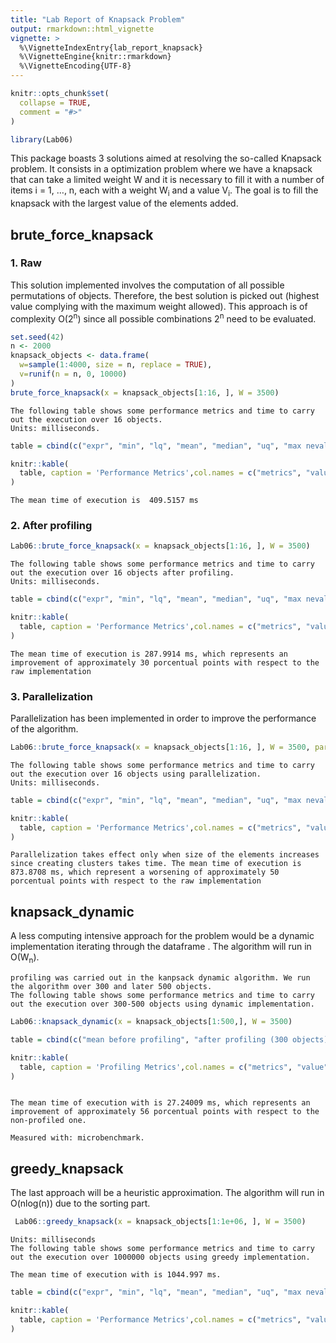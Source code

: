 ```yaml
---
title: "Lab Report of Knapsack Problem"
output: rmarkdown::html_vignette
vignette: >
  %\VignetteIndexEntry{lab_report_knapsack}
  %\VignetteEngine{knitr::rmarkdown}
  %\VignetteEncoding{UTF-8}
---
```


```r
knitr::opts_chunk$set(
  collapse = TRUE,
  comment = "#>"
)
```

```r
library(Lab06)
```
This package boasts 3 solutions aimed at resolving the so-called Knapsack problem. It consists in a optimization problem where we have a knapsack that can take a limited weight W and it is necessary to fill it with a number of items i = 1, ..., n, each with a
weight W<sub>i</sub>  and a value V<sub>i</sub>. The goal is to fill the knapsack with the largest value of the elements added.

## brute_force_knapsack

### 1. Raw

This solution implemented involves the computation of all possible permutations of objects. Therefore, the best solution is picked out (highest value complying with the maximum weight allowed). This approach is of complexity O(2<sup>n</sup>) since all possible combinations 2<sup>n</sup> need to be evaluated. 

```r
set.seed(42)
n <- 2000
knapsack_objects <- data.frame(
  w=sample(1:4000, size = n, replace = TRUE),
  v=runif(n = n, 0, 10000)
)
brute_force_knapsack(x = knapsack_objects[1:16, ], W = 3500)
```
```
The following table shows some performance metrics and time to carry out the execution over 16 objects.
Units: milliseconds.
```
```r

table = cbind(c("expr", "min", "lq", "mean", "median", "uq", "max neval"), c("328.6047", "380.9232", "412.8512", "409.5157", "436.1366", "566.0723", "100"))

knitr::kable(
  table, caption = 'Performance Metrics',col.names = c("metrics", "value")
)
```

```
The mean time of execution is  409.5157 ms 
```

 
### 2. After profiling


```r
Lab06::brute_force_knapsack(x = knapsack_objects[1:16, ], W = 3500)
```
```
The following table shows some performance metrics and time to carry out the execution over 16 objects after profiling.
Units: milliseconds.
```
```r

table = cbind(c("expr", "min", "lq", "mean", "median", "uq", "max neval"), c("227.514", "261.15", "288.3555", "287.9914", "310.0506", "416.5125",   "100"))

knitr::kable(
  table, caption = 'Performance Metrics',col.names = c("metrics", "value")
)
```
```
The mean time of execution is 287.9914 ms, which represents an improvement of approximately 30 porcentual points with respect to the raw implementation
```

### 3. Parallelization

Parallelization has been implemented in order to improve the performance of the algorithm.

```r
Lab06::brute_force_knapsack(x = knapsack_objects[1:16, ], W = 3500, parallel = TRUE)
```
```
The following table shows some performance metrics and time to carry out the execution over 16 objects using parallelization.
Units: milliseconds.
```
```r

table = cbind(c("expr", "min", "lq", "mean", "median", "uq", "max neval"), c("622.0385", "822.6735", "874.6833", "873.8708", "920.6959", "1232.251",   "100"))

knitr::kable(
  table, caption = 'Performance Metrics',col.names = c("metrics", "value")
)
```
                                                                           
```
Parallelization takes effect only when size of the elements increases since creating clusters takes time. The mean time of execution is 873.8708 ms, which represent a worsening of approximately 50 porcentual points with respect to the raw implementation
```
## knapsack_dynamic
A less computing intensive approach for the problem would be a dynamic implementation iterating through the dataframe . The algorithm will run in O(W<sub>n</sub>).
```
profiling was carried out in the kanpsack dynamic algorithm. We run the algorithm over 300 and later 500 objects. 
The following table shows some performance metrics and time to carry out the execution over 300-500 objects using dynamic implementation.
```
```r
Lab06::knapsack_dynamic(x = knapsack_objects[1:500,], W = 3500)
```

```r

table = cbind(c("mean before profiling", "after profiling (300 objects)", "after profiling (500 objects)" ), c("61.44432 ms", "27.24009 ms", "2.427855 s"))

knitr::kable(
  table, caption = 'Profiling Metrics',col.names = c("metrics", "value")
)
```

```

The mean time of execution with is 27.24009 ms, which represents an improvement of approximately 56 porcentual points with respect to the non-profiled one.

Measured with: microbenchmark.
```

## greedy_knapsack

The last approach will be a heuristic approximation. The algorithm will run in O(nlog(n)) due to the sorting part.
```r
 Lab06::greedy_knapsack(x = knapsack_objects[1:1e+06, ], W = 3500) 
```
```
Units: milliseconds
The following table shows some performance metrics and time to carry out the execution over 1000000 objects using greedy implementation.

The mean time of execution with is 1044.997 ms.
```
```r

table = cbind(c("expr", "min", "lq", "mean", "median", "uq", "max neval"), c("824.3755", "989.3942", "1045.773", "1044.997", "1088.741", "1261.094",   "100"))

knitr::kable(
  table, caption = 'Performance Metrics',col.names = c("metrics", "value")
)
```
